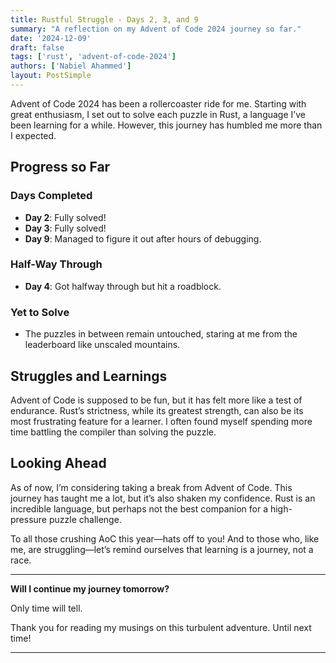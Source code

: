 ```yaml
---
title: Rustful Struggle - Days 2, 3, and 9
summary: "A reflection on my Advent of Code 2024 journey so far."
date: '2024-12-09'
draft: false
tags: ['rust', 'advent-of-code-2024']
authors: ['Nabiel Ahammed']
layout: PostSimple
---
```


Advent of Code 2024 has been a rollercoaster ride for me. Starting with great enthusiasm, I set out to solve each puzzle in Rust, a language I’ve been learning for a while. However, this journey has humbled me more than I expected.

## Progress so Far

### Days Completed
- **Day 2**: Fully solved!
- **Day 3**: Fully solved!
- **Day 9**: Managed to figure it out after hours of debugging.

### Half-Way Through
- **Day 4**: Got halfway through but hit a roadblock.

### Yet to Solve
- The puzzles in between remain untouched, staring at me from the leaderboard like unscaled mountains.



## Struggles and Learnings

Advent of Code is supposed to be fun, but it has felt more like a test of endurance. Rust’s strictness, while its greatest strength, can also be its most frustrating feature for a learner. I often found myself spending more time battling the compiler than solving the puzzle.


## Looking Ahead

As of now, I’m considering taking a break from Advent of Code. This journey has taught me a lot, but it’s also shaken my confidence. Rust is an incredible language, but perhaps not the best companion for a high-pressure puzzle challenge.

To all those crushing AoC this year—hats off to you! And to those who, like me, are struggling—let’s remind ourselves that learning is a journey, not a race.

---

**Will I continue my journey tomorrow?**

Only time will tell.

Thank you for reading my musings on this turbulent adventure. Until next time!

---